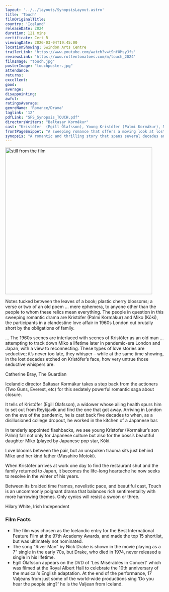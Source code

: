 ```yaml
---
layout: '../../layouts/SynopsisLayout.astro'
title: 'Touch'
filmOriginalTitle:
country: 'Iceland'
releaseDate: 2024
duration: 121 mins
certificate: Cert R
viewingDate: 2026-03-04T19:45:00
locationShowing: Swindon Arts Centre
trailerLink: 'https://www.youtube.com/watch?v=tSnfOMsyJfs'
reviewsLink: 'https://www.rottentomatoes.com/m/touch_2024'
filmImage: "touch.jpg"
posterImage: "touchposter.jpg" 
attendance: 
returns: 
excellent: 
good: 
average: 
disappointing: 
awful: 
ratingsAverage: 
genreName: 'Romance/Drama'
taglink: '12'
pdfLink: "SFS_Synopsis_TOUCH.pdf"
directorsWriters: "Baltasar Kormákur"
cast: "Kristófer  (Egill Ólafsson), Young Kristófer (Palmi Kormákur), Miko  (Yôko Narahashi), Young Miko  (Kôki), Takahashi-san (Masahiro Motoki)"
frontPageSnippet: "A sweeping romance that offers a moving look at lost love and mortality."
synopsis: "A romantic and thrilling story that spans several decades and continents; TOUCH follows one widower’s emotional journey to find his first love who disappeared 50 year’s ago, before his time runs out."
---
```


<Image src={filmImage} alt="still from the film " width="467" />

Notes tucked between the leaves of a book; plastic cherry blossoms; a verse or two of an old poem … mere ephemera, to anyone other than the people to whom these relics mean everything. The people in question in this sweeping romantic drama are Kristófer (Palmi Kormákur) and Miko (Kōki), the participants in a clandestine love affair in 1960s London cut brutally short by the obligations of family.

... The 1960s scenes are interlaced with scenes of Kristófer as an old man ... attempting to track down Miko a lifetime later in pandemic-era London and Japan, with a view to reconnecting. These types of love stories are seductive; it’s never too late, they whisper – while at the same time showing, in the lost decades etched on Kristófer’s face, how very untrue those seductive whispers are.


<div class="review__author review__author--review1">
Catherine Bray, The Guardian
</div>

Icelandic director Baltasar Kormákur takes a step back from the actioners (Two Guns, Everest, etc) for this sedately powerful romantic saga about closure. 

It tells of Kristófer (Egill Olafsson), a widower whose ailing health spurs him to set out from Reykjavik and find the 
one that got away. Arriving in London on the eve of the pandemic, he is cast back five decades to when, as a disillusioned college dropout, he worked in the kitchen of a Japanese bar.

In tenderly appointed flashbacks, we see young Kristofer (Kormákur’s son Palmi) fall not only for Japanese culture but also for the boss’s beautiful daughter Miko (played by Japanese pop star, Kôki.

Love blooms between the pair, but an unspoken trauma sits just behind Miko and her kind father (Masahiro Motoki).

When Kristófer arrives at work one day to find the restaurant shut and the family returned to Japan, it becomes the life-long heartache he now seeks to resolve in the winter of his years.

Between its braided time frames, novelistic pace, and beautiful cast, Touch is an uncommonly poignant drama that balances rich sentimentality with more harrowing themes. Only cynics will resist a swoon or three.

<div class="review__author">
Hilary White, Irish Independent
</div>

### Film Facts

- The film was chosen as the Icelandic entry for the Best International Feature Film at the 97th Academy Awards, and made the top 15 shortlist, but was ultimately not nominated.
- The song "River Man" by Nick Drake is shown in the movie playing as a 7" single in the early 70s, but Drake, who died in 1974, never released a single in his lifetime. 
- Egill Ólafsson appears on the DVD of 'Les Misérables in Concert' which was filmed at the Royal Albert Hall to celebrate the 10th anniversary of the musical's English adaptation. At the end of the performance, 17 Valjeans from just some of the world-wide productions sing 'Do you hear the people sing?' he is the Valjean from Iceland.
